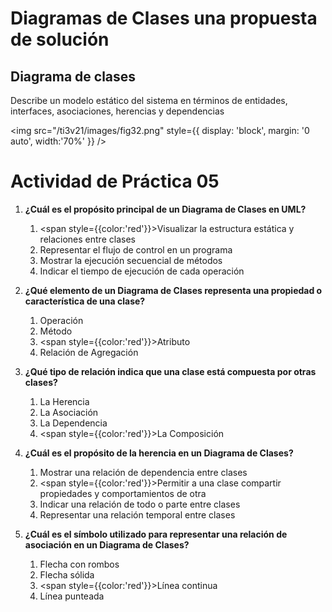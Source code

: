 # Diagramas de Clases una propuesta de solución

## Diagrama de clases
Describe un modelo estático del sistema en términos de entidades, interfaces, asociaciones, herencias y dependencias

<img 
    src="/ti3v21/images/fig32.png"
    style={{ display: 'block', margin: '0 auto', width:'70%' }} 
/>
<br/>
# Actividad de Práctica 05

1. **¿Cuál es el propósito principal de un Diagrama de Clases en UML?**
	1. <span style={{color:'red'}}>Visualizar la estructura estática y relaciones entre clases</span>
	2. Representar el flujo de control en un programa
	3. Mostrar la ejecución secuencial de métodos
	4. Indicar el tiempo de ejecución de cada operación

2. **¿Qué elemento de un Diagrama de Clases representa una propiedad o característica de una clase?**
	1. Operación
	2. Método
	3. <span style={{color:'red'}}>Atributo</span>
	4. Relación de Agregación

3. **¿Qué tipo de relación indica que una clase está compuesta por otras clases?**
	1. La Herencia
	2. La Asociación
	3. La Dependencia
	4. <span style={{color:'red'}}>La Composición</span>

4. **¿Cuál es el propósito de la herencia en un Diagrama de Clases?**
	1. Mostrar una relación de dependencia entre clases
	2. <span style={{color:'red'}}>Permitir a una clase compartir propiedades y comportamientos de otra</span>
	3. Indicar una relación de todo o parte entre clases
	4. Representar una relación temporal entre clases

5. **¿Cuál es el símbolo utilizado para representar una relación de asociación en un Diagrama de Clases?**
	1. Flecha con rombos
	2. Flecha sólida
	3. <span style={{color:'red'}}>Línea continua</span>
	4. Línea punteada


